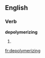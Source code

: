 
==English==

===Verb===
'''depolymerizing'''

# {{present participle of|[[depolymerize]]}}

[[fr:depolymerizing]]